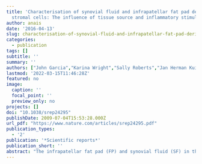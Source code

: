 ```yaml
---
title: 'Characterisation of synovial fluid and infrapatellar fat pad derived mesenchymal
  stromal cells: The influence of tissue source and inflammatory stimulus'
author: anais
date: '2016-04-13'
slug: characterisation-of-synovial-fluid-and-infrapatellar-fat-pad-derived-mesenchymal-stromal-cells-the-influence-of-tissue-source-and-inflammatory-stimulus
categories:
  - publication
tags: []
subtitle: ''
summary: ''
authors: ["John Garcia","Karina Wright","Sally Roberts","Jan Herman Kuiper","Chas Mangham","James Richardson","Claire Mennan"]
lastmod: '2022-03-15T11:46:28Z'
featured: no
image:
  caption: ''
  focal_point: ''
  preview_only: no
projects: []
doi: "10.1038/srep24295"
publishDate: 2009-07-04T15:53:28.000Z
url_pdf: "https://www.nature.com/articles/srep24295.pdf"
publication_types:
  - '2'
publication: '*Scientific reports*'
publication_short: ''
abstract: "The infrapatellar fat pad (FP) and synovial fluid (SF) in the knee serve as reservoirs of mesenchymal stromal cells (MSCs) with potential therapeutic benefit. We determined the influence of the donor on the phenotype of donor matched FP and SF derived MSCs and examined their immunogenic and immunomodulatory properties before and after stimulation with the pro-inflammatory cytokine interferon-gamma (IFN-γ). Both cell populations were positive for MSC markers CD73, CD90 and CD105 and displayed multipotency. FP-MSCs had a significantly faster proliferation rate than SF-MSCs. CD14 positivity was seen in both FP-MSCs and SF-MSCs and was positively correlated to donor age but only for SF-MSCs. Neither cell population was positive for the co-stimulatory markers CD40, CD80 and CD86, but both demonstrated increased levels of human leukocyte antigen-DR (HLA-DR) following IFN-γ stimulation. HLA-DR production was positively correlated with donor age for FP-MSCs but not SF-MSCs. The immunomodulatory molecule, HLA-G, was constitutively produced by both cell populations, unlike indoleamine 2, 3-dioxygenase which was only produced following IFN-γ stimulation. FP and SF are accessible cell sources which could be utilised in the treatment of cartilage injuries, either by transplantation following ex-vivo expansion or endogenous targeting and mobilisation of cells close to the site of injury."
---
```

